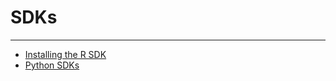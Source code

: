 


SDKs
====
***
* [Installing the R SDK](..\..\article\installing_the_r_sdk\index.qmd)
* [Python SDKs](..\..\article\python_sdks\index.qmd)
